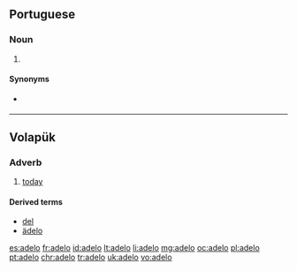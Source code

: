 ==Portuguese==

===Noun===
{{pt-noun|m}}

# {{lb|pt|Portugal}} {{l|en|thrift shop}} {{gloss|shop which sells used goods}}

====Synonyms====
* {{l|pt|brechó}} {{qualifier|Brazil}}

----

==Volapük==

===Adverb===
{{head|vo|adverb}}
# [[today]]

====Derived terms====
* [[del]]
* [[ädelo]]

[[es:adelo]]
[[fr:adelo]]
[[id:adelo]]
[[lt:adelo]]
[[li:adelo]]
[[mg:adelo]]
[[oc:adelo]]
[[pl:adelo]]
[[pt:adelo]]
[[chr:adelo]]
[[tr:adelo]]
[[uk:adelo]]
[[vo:adelo]]